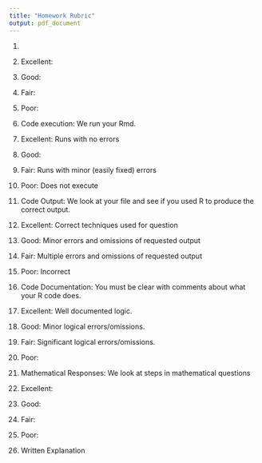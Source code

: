 ```yaml
---
title: "Homework Rubric"
output: pdf_document
---
```


1. 
  1. Excellent:
  1. Good:
  1. Fair:
  1. Poor:
  

1. Code execution: We run your Rmd.
  1. Excellent: Runs with no errors
  1. Good:
  1. Fair: Runs with minor (easily fixed) errors
  1. Poor:  Does not execute
  
1. Code Output: We look at your file and see if you used R to produce the correct output.
  1. Excellent:  Correct techniques used for question
  1. Good: Minor errors and omissions of requested output
  1. Fair: Multiple errors and omissions of requested output
  1. Poor: Incorrect
  
1. Code Documentation:  You must be clear with comments about what your R code does.
  1. Excellent: Well documented logic.
  1. Good: Minor logical errors/omissions.
  1. Fair: Significant logical errors/omissions.
  1. Poor: 

1. Mathematical Responses:  We look at steps in mathematical questions
  1. Excellent:
  1. Good:
  1. Fair:
  1. Poor:
  
1. Written Explanation  
